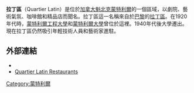 '''拉丁區'''（Quartier Latin）是位於[[加拿大|加拿大]][[魁北克|魁北克]][[蒙特利爾|蒙特利爾]]的一個區域，以劇院、藝術氣氛、咖啡館和精品店而聞名。拉丁區這一名稱來自於[[巴黎|巴黎]]的[[拉丁區|拉丁區]]。在1920年代時，[[蒙特利爾工程大學|蒙特利爾工程大學]]和[[蒙特利爾大學|蒙特利爾大學]]曾位於這裡。1940年代後大學遷出。現在拉丁區仍然吸引年輕技術人員和藝術家進駐。
==外部連結==
*{{official website|http://www.quartierlatin.ca/en/}}
*[https://web.archive.org/web/20120403143811/http://www.restomontreal.ca/districts/montreal-quartierlatin.php Quartier Latin Restaurants]
[[Category:蒙特利爾|Category:蒙特利爾]]